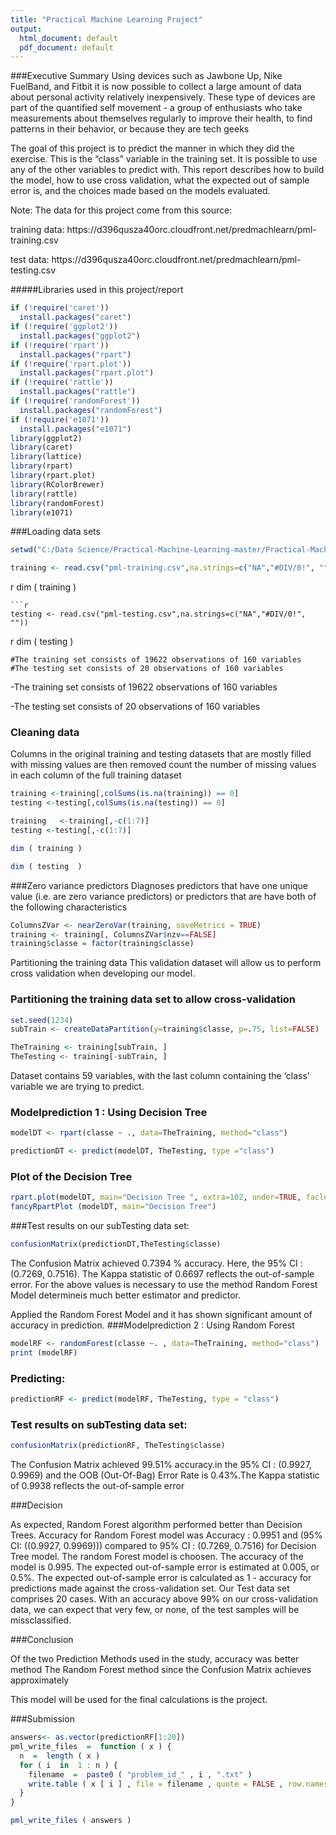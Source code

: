 ---
title: "Practical Machine Learning Project"
output:
  html_document: default
  pdf_document: default
---
###Executive Summary
Using devices such as Jawbone Up, Nike FuelBand, and Fitbit it is now possible to collect a large amount of data about personal activity relatively inexpensively. These type of devices are part of the quantified self movement - a group of enthusiasts who take measurements about themselves regularly to improve their health, to find patterns in their behavior, or because they are tech geeks

The goal of this project is to predict the manner in which they did the exercise. This is the "class" variable in the training set. It is possible to use any of the other variables to predict with. This report describes how to build the model, how to use cross validation, what the expected out of sample error is, and the choices made based on the models evaluated.

Note: The data for this project come from this source:

training data: https://d396qusza40orc.cloudfront.net/predmachlearn/pml-training.csv

test data: https://d396qusza40orc.cloudfront.net/predmachlearn/pml-testing.csv

#####Libraries used in this project/report
```{r warning=FALSE}
if (!require('caret'))
  install.packages("caret")
if (!require('ggplot2'))
  install.packages("ggplot2")
if (!require('rpart'))
  install.packages("rpart")
if (!require('rpart.plot'))
  install.packages("rpart.plot")
if (!require('rattle'))
  install.packages("rattle")
if (!require('randomForest'))
  install.packages("randomForest")
if (!require('e1071'))
  install.packages("e1071")
library(ggplot2)
library(caret)
library(lattice)
library(rpart)
library(rpart.plot)
library(RColorBrewer)
library(rattle)
library(randomForest)
library(e1071)

```

###Loading data sets

```{r}
setwd("C:/Data Science/Practical-Machine-Learning-master/Practical-Machine-Learning")

training <- read.csv("pml-training.csv",na.strings=c("NA","#DIV/0!", ""))
```
{r, echo=FALSE}
dim ( training  )
```
```{r}
testing <- read.csv("pml-testing.csv",na.strings=c("NA","#DIV/0!", ""))
```
{r, echo=FALSE}
dim ( testing  )
```
#The training set consists of 19622 observations of 160 variables
#The testing set consists of 20 observations of 160 variables

```
-The training set consists of 19622 observations of 160 variables

-The testing set consists of 20 observations of 160 variables

### Cleaning data
Columns in the original training and testing datasets that are mostly filled with missing values are then removed count the number of missing values in each column of the full training dataset
```{r}
training <-training[,colSums(is.na(training)) == 0]
testing <-testing[,colSums(is.na(testing)) == 0]
```

```{r}
training   <-training[,-c(1:7)]
testing <-testing[,-c(1:7)]

dim ( training ) 

dim ( testing  )
```


###Zero variance predictors
Diagnoses predictors that have one unique value (i.e. are zero variance predictors) or predictors that are have both of the following characteristics
```{r}

ColumnsZVar <- nearZeroVar(training, saveMetrics = TRUE)
training <- training[, ColumnsZVar$nzv==FALSE]
training$classe = factor(training$classe)
```


Partitioning the training data This validation dataset will allow us to perform cross validation when developing our model.


### Partitioning the training data set to allow cross-validation
```{r}
set.seed(1234)
subTrain <- createDataPartition(y=training$classe, p=.75, list=FALSE)

TheTraining <- training[subTrain, ]
TheTesting <- training[-subTrain, ]
```


Dataset contains 59 variables, with the last column containing the 'class' variable we are trying to predict.

### Modelprediction 1 : Using Decision Tree
```{r}
modelDT <- rpart(classe ~ ., data=TheTraining, method="class")
```

```{r}
predictionDT <- predict(modelDT, TheTesting, type ="class")
```

### Plot of the Decision Tree
```{r}
rpart.plot(modelDT, main="Decision Tree ", extra=102, under=TRUE, faclen=0)
fancyRpartPlot (modelDT, main="Decision Tree")
```

###Test results on our subTesting data set:
```{r}
confusionMatrix(predictionDT,TheTesting$classe)
```
The Confusion Matrix achieved  0.7394 % accuracy. Here, the 95% CI : (0.7269, 0.7516). The Kappa statistic of  0.6697  reflects the out-of-sample error. 
For the above values is necessary to use the method Random Forest Model determineis much better estimator and predictor.



Applied the Random Forest Model and it has shown significant amount of accuracy in prediction.
###Modelprediction 2 : Using Random Forest

```{r}
modelRF <- randomForest(classe ~. , data=TheTraining, method="class")
print (modelRF)
```
### Predicting:

```{r}
predictionRF <- predict(modelRF, TheTesting, type = "class")
```
### Test results on subTesting data set:
```{r, echo=TRUE}
confusionMatrix(predictionRF, TheTesting$classe)
```
The Confusion Matrix achieved 99.51% accuracy.in the 95% CI : (0.9927, 0.9969)  and the OOB (Out-Of-Bag) Error Rate is 0.43%.The Kappa statistic of  0.9938  reflects the out-of-sample error


###Decision

As expected, Random Forest algorithm performed better than Decision Trees.
Accuracy for Random Forest model was Accuracy : 0.9951  and (95% CI: ((0.9927, 0.9969))) compared to 95% CI : (0.7269, 0.7516) for Decision Tree model. 
The random Forest model is choosen. The accuracy of the model is 0.995. The expected out-of-sample error is estimated at 0.005, or 0.5%. The expected out-of-sample error is calculated as 1 - accuracy for predictions made against the cross-validation set. Our Test data set comprises 20 cases. With an accuracy above 99% on our cross-validation data, we can expect that very few, or none, of the test samples will be missclassified.

###Conclusion

Of the two Prediction Methods used in the study, accuracy was better method The Random Forest method since the Confusion Matrix achieves approximately 

This model will be used for the final calculations is the project.


###Submission


```{r}
answers<- as.vector(predictionRF[1:20])
pml_write_files  =  function ( x ) { 
  n  =  length ( x ) 
  for ( i  in  1 : n ) { 
    filename  =  paste0 ( "problem_id_" , i , ".txt" ) 
    write.table ( x [ i ] , file = filename , quote = FALSE , row.names = FALSE , col.names = FALSE ) 
  } 
}

pml_write_files ( answers )
```


